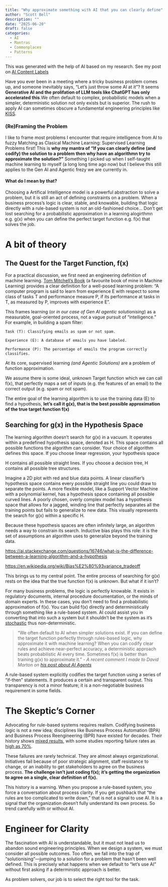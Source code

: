 ```yaml
---
title: "Why approximate something with AI that you can clearly define"
author: "Scott Bell"
description: ""
date: "2025-06-20"
draft: false
categories: 
  - AI
  - Mantras
  - Commonplaces
  - Patterns
---
```


::: {.callout-note appearance="simple"}
This was generated with the help of AI based on my research. See my post on [AI Content Labels](../AI-Content-Labels/index.qmd)
:::

Have you ever been in a meeting where a tricky business problem comes up, and someone inevitably says, "Let's just throw some AI at it"? It seems **Generative AI and the prolifation of LLM tools like ChatGPT has only accelerated this**.We often default to complex, probabilistic models when a simpler, deterministic solution not only exists but is superior. The rush to apply AI can sometimes obscure a fundamental engineering principles like [KISS](https://en.wikipedia.org/wiki/KISS_principle).

### (Re)Framing the Problem

I like to frame most problems I encounter that require intelligence from AI to fuzzy Matching as Clasical Machine Learning: Supervised Learning Problems first! This is **why my mantra of "If you can clearly define (and codify) the solution to a problem then why have an algorithmn try to approximate the solution?"** Something I picked up when I self-taught machine learning to myself (a long long time ago now) but I believe this still applies to the Gen AI and Agentic frezy we are currently in.

#### What do I mean by that?

Choosing a Artifical Intelligence model is a powerful abstraction to solve a problem, but it is still an act of defining constraints on a problem. When a business process's logic is clear, stable, and knowable, building that logic directly with a rule-based system is not an old-fashioned choice... Don't get lost searching for a probabilistic approximation in a learning alogirthmn e.g. g(x) when you can define the perfect target function e.g. f(x) that solves the job.

# A bit of theory

## The Quest for the Target Function, f(x)

For a practical discussion, we first need an engineering definition of machine learning. [Tom Mitchell's Book](https://www.cs.cmu.edu/~tom/files/MachineLearningTomMitchell.pdf) (a favourite book of mine in Machine Learning) provides a clear definition for a well-posed learning problem: "A computer program is said to learn from experience E with respect to some class of tasks T and performance measure P, if its performance at tasks in T, as measured by P, improves with experience E".

This frames learning (or *in our case of Gen AI agentic solutionising*) as a measurable, goal-oriented process, not a vague pursuit of "intelligence." For example, in building a spam filter:

```         
Task (T): Classifying emails as spam or not spam.

Experience (E): A database of emails you have labeled.

Performance (P): The percentage of emails the program correctly classifies.   
```

At its core, supervised learning *(and Agentic Solutions)* are a problem of function approximation.

We assume there is some ideal, unknown Target function which we can call f(x), that perfectly maps a set of inputs (e.g. the features of an email) to the correct output (e.g. spam or not spam).

The entire goal of the learning algorithm is to use the training data (E) to find a hypothesis, **let's call it g(x), that is the best possible approximation of the true target function f(x)**

::: {.callout-tip appearance="simple" collapse="true"}
## Searching for g(x) in the Hypothesis Space

The learning algorithm doesn't search for g(x) in a vacuum. It operates within a predefined hypothesis space, denoted as H. This space contains all possible functions the algorithm can consider. Your choice of algorithm defines this space. If you choose linear regression, your hypothesis space

H contains all possible straight lines. If you choose a decision tree, H contains all possible tree structures.

Imagine a 2D plot with red and blue data points. A linear classifier's hypothesis space contains every possible straight line you could draw to separate the points. A more flexible model, like a Support Vector Machine with a polynomial kernel, has a hypothesis space containing all possible curved lines. A poorly chosen, overly complex model has a hypothesis space that allows for a jagged, winding line that perfectly separates all the training points but fails to generalize to new data. This visually represents the search for g(x) within a specific H.

Because these hypothesis spaces are often infinitely large, an algorithm needs a way to constrain its search. Inductive bias plays this role: it is the set of assumptions an algorithm uses to generalize beyond the training data.

[https://ai.stackexchange.com/questions/16746/what-is-the-difference-between-a-learning-algorithm-and-a-hypothesis](Learning%20Algoritmn%20vs%20Hypothesis)

[https://en.wikipedia.org/wiki/Bias%E2%80%93variance_tradeoff](Bias-Variance%20tradeoff)
:::

This brings us to my central point. The entire process of searching for g(x) rests on the idea that the true function f(x) is unknown. But what if it isn't?

For many business problems, the logic is perfectly knowable. It exists in regulatory documents, internal procedure documentation, or the minds of domain experts. In these cases, you don't need to find a probabilistic approximation of f(x). You can build f(x) directly and deterministically through something like a rule-based system. AI could assist you in converting that into such a system but it shouldn't be the system as it's [stochastic](https://en.wikipedia.org/wiki/Stochastic_parrot) thus non-deterministic.

 
> "We often default to AI when simpler solutions exist. If you can define the target function perfectly through rules-based logic, why approximate it with machine learning? When you can codify clear rules and achieve near-perfect accuracy, a deterministic approach beats probabilistic AI every time. Sometimes f(x) is better than training g(x) to approximate it." - *A recent comment I made to David Morton on [his post about AI Agents](https://www.linkedin.com/pulse/right-tool-job-david-morton-ztzkc/?trackingId=5emS3%2BUaStuTjMFped%2FFig%3D%3D )*


A rule-based system explicitly codifies the target function using a series of "if-then" statements. It produces a certain and transparent output. This transparency is not a minor feature; it is a non-negotiable business requirement in some fields.

# The Skeptic's Corner

Advocating for rule-based systems requires realism. Codifying business logic is not a new idea; disciplines like Business Process Automation (BPA) and Business Process Reengineering (BPR) have existed for decades. Their history shows [mixed results](https://www.inteqgroup.com/blog/why-do-business-process-reengineering-initiatives-fail), with some studies reporting failure rates as [high as 70%](https://www.irmbrjournal.com/papers/1378389650.pdf).

These failures are rarely technical. They are almost always organizational. Initiatives fail because of poor strategic alignment, staff resistance to change, or an inability to get stakeholders to agree on the business process. **The challenge isn't just coding f(x); it's getting the organization to agree on a single, clear definition of f(x).**

This history is a warning. When you propose a rule-based system, you force a conversation about process clarity. If you get pushback that "the rules are too complicated to write down," that is not a signal to use AI. It is a signal that the organization doesn't fully understand its own process. So trend carefully with or without AI.

# Engineer for Clarity

The fascination with AI is understandable, but it must not lead us to abandon sound engineering principles. When we design a system, we must consider all possible outcomes. Too often, we fall into the trap of "solutionising"—jumping to a solution for a problem that hasn't been well defined. This is precisely what happens when we default to "let's use AI" without first asking if a deterministic approach is better.

As problem solvers, our job is to select the right tool for the task.